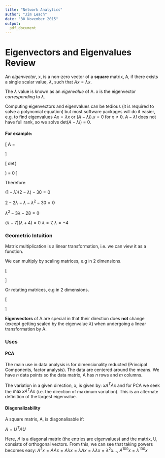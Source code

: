 ```yaml
---
title: "Network Analytics"
author: "Jim Leach"
date: "30 November 2015"
output:
  pdf_document
---
```


# Eigenvectors and Eigenvalues Review

An _eigenvector_, x,  is a non-zero vector of a __square__ matrix, A, if there exists a single scalar value, $\lambda$, such that $Ax = \lambda x$.

The $\lambda$ value is known as an _eigenvalue_ of A. x is the eigenvector _corresponding_ to $\lambda$. 

Computing eigenvectors and eigenvalues can be tedious (it is required to solve a polynomial equation) but most software packages will do it easier, e.g. to find eigenvalues $Ax = \lambda x$ or ($A-\lambda I).x = 0$ for $x\neq0$. $A-\lambda I$ does not have full rank, so we solve det($A-\lambda I$) = 0.

#### For example:

\[
A = 
\begin{bmatrix}
1 & 6 \\
5 & 2
\end{bmatrix}
\]

\[
det(\begin{bmatrix}1-\lambda & 6 \\ 5 & -2\lambda\end{bmatrix}) = 0
\] 

Therefore:

$(1-\lambda)(2-\lambda) - 30 = 0$

$2-2\lambda-\lambda-\lambda^2-30=0$

$\lambda^2-3\lambda - 28 = 0$

$(\lambda - 7)(\lambda + 4) = 0$
$\lambda = 7, \lambda = -4$

### Geometric Intuition

Matrix multiplication is a linear transformation, i.e. we can view it as a function.

We can multiply by scaling matrices, e.g in 2 dimensions.

\[\begin{bmatrix}r_1 & 0 \\ 0 & r_2 \end{bmatrix}\]

Or rotating matrices, e.g in 2 dimensions.

\[\begin{bmatrix}cos\theta & -sin \theta \\ sin \theta & cos\theta \end{bmatrix}\]

__Eigenvectors__ of A are special in that their direction does __not__ change (except getting scaled by the eigenvalue $\lambda$) when undergoing a linear transformation by A.

### Uses

#### PCA

The main use in data analysis is for dimensionality reducted (Principal Components, factor analysis). The data are centered around the means. We have $n$ data points so the data matrix, A has $n$ rows and $m$ columns. 

The variation in a given direction, x, is given by: $xA^TAx$ and for PCA we seek the $\max xA^TAx$ (i.e. the direction of maximum variation). This is an alternate definition of the largest eigenvalue. 

#### Diagonalizability

A square matrix, A, is diagonalisable if:

$A = U^T\Lambda U$

Here, $\Lambda$ is a diagonal matrix (the entries are eigenvalues) and the matrix, U, consists of orthogonal vectors. From this, we can see that taking powers becomes easy: $A^2x = AAx = A\lambda x = \lambda Ax = \lambda \lambda x = \lambda^2 x ...$, $A^{100}x = \lambda^{100}x$